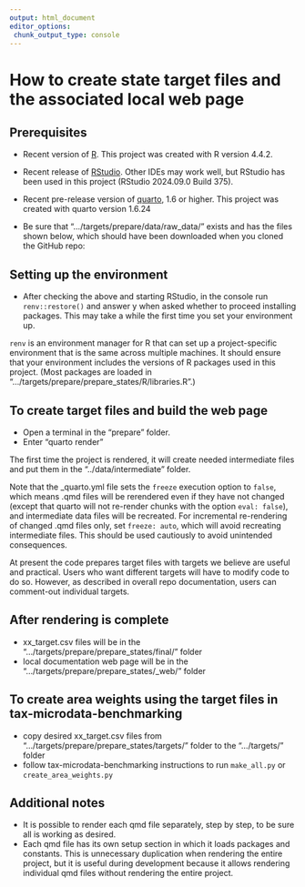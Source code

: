 ```yaml
---
output: html_document
editor_options: 
 chunk_output_type: console
---
```


# How to create state target files and the associated local web page

## Prerequisites

-   Recent version of [R](https://www.r-project.org/). This project was created with R version 4.4.2.

-   Recent release of [RStudio](https://posit.co/products/open-source/rstudio/). Other IDEs may work well, but RStudio has been used in this project (RStudio 2024.09.0 Build 375).

-   Recent pre-release version of [quarto](https://quarto.org/docs/download/prerelease.html), 1.6 or higher. This project was created with quarto version 1.6.24

-   Be sure that ".../targets/prepare/data/raw_data/" exists and has the files shown below, which should have been downloaded when you cloned the GitHub repo:

    <!-- -   21incddocguide.docx -->

    <!-- -   cd_documentation_extracted_from_21incddocguide.docx.xlsx -->

    <!-- -   cdpop1year_acs.csv -->

    <!-- -   congressional2021.zip -->

    <!-- -   geocorr2022_2428906586.csv -->

## Setting up the environment

-   After checking the above and starting RStudio, in the console run `renv::restore()` and answer y when asked whether to proceed installing packages. This may take a while the first time you set your environment up.

`renv` is an environment manager for R that can set up a project-specific environment that is the same across multiple machines. It should ensure that your environment includes the versions of R packages used in this project. (Most packages are loaded in ".../targets/prepare/prepare_states/R/libraries.R".)

## To create target files and build the web page

-   Open a terminal in the "prepare" folder.
-   Enter "quarto render"

The first time the project is rendered, it will create needed intermediate files and put them in the "../data/intermediate" folder.

Note that the \_quarto.yml file sets the `freeze` execution option to `false`, which means .qmd files will be rerendered even if they have not changed (except that quarto will not re-render chunks with the option `eval: false`), and intermediate data files will be recreated. For incremental re-rendering of changed .qmd files only, set `freeze: auto`, which will avoid recreating intermediate files. This should be used cautiously to avoid unintended consequences.

At present the code prepares target files with targets we believe are useful and practical. Users who want different targets will have to modify code to do so. However, as described in overall repo documentation, users can comment-out individual targets.

## After rendering is complete

-   xx_target.csv files will be in the ".../targets/prepare/prepare_states/final/" folder
-   local documentation web page will be in the ".../targets/prepare/prepare_states/\_web/" folder

## To create area weights using the target files in tax-microdata-benchmarking

-   copy desired xx_target.csv files from ".../targets/prepare/prepare_states/targets/" folder to the ".../targets/" folder
-   follow tax-microdata-benchmarking instructions to run `make_all.py` or `create_area_weights.py`

## Additional notes

-   It is possible to render each qmd file separately, step by step, to be sure all is working as desired.
-   Each qmd file has its own setup section in which it loads packages and constants. This is unnecessary duplication when rendering the entire project, but it is useful during development because it allows rendering individual qmd files without rendering the entire project.
